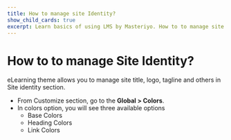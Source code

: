 ---
title: How to manage site Identity?
show_child_cards: true
excerpt: Learn basics of using LMS by Masteriyo. How to to manage site identity.
---

# How to to manage Site Identity?

eLearning theme allows you to manage site title, logo, tagline and others in Site identity section.  

- From Customize section, go to the **Global > Colors**.
- In colors option, you will see three available options
  - Base Colors
  - Heading Colors
  - Link Colors